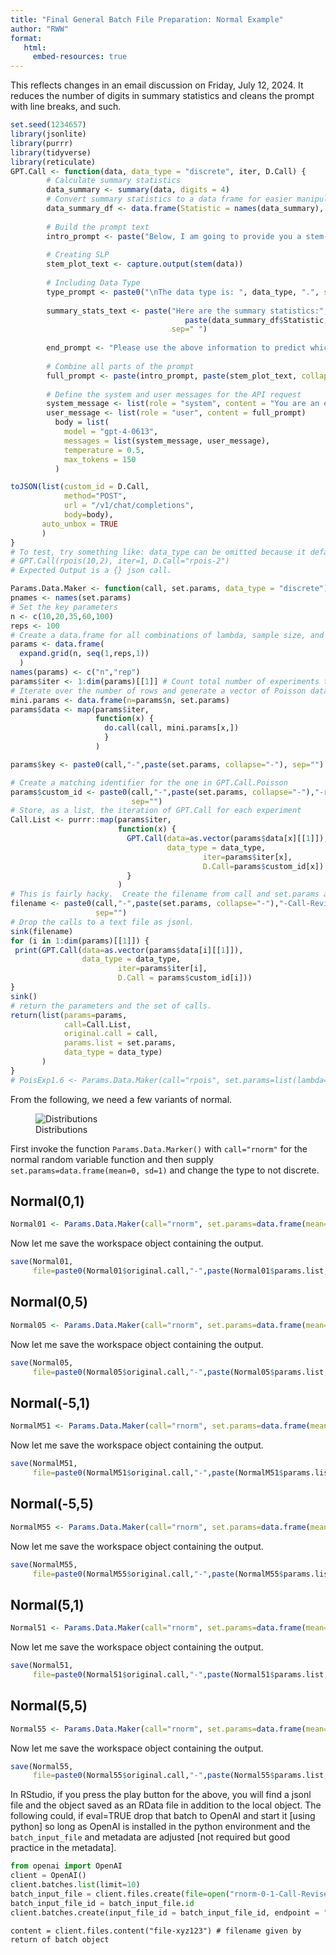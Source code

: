 ```yaml
---
title: "Final General Batch File Preparation: Normal Example"
author: "RWW"
format: 
   html:
     embed-resources: true
---
```


This reflects changes in an email discussion on Friday, July 12, 2024.  It reduces the number of digits in summary statistics and cleans the prompt with line breaks, and such.

```r
set.seed(1234657)
library(jsonlite)
library(purrr)
library(tidyverse)
library(reticulate)
GPT.Call <- function(data, data_type = "discrete", iter, D.Call) {
        # Calculate summary statistics
        data_summary <- summary(data, digits = 4)
        # Convert summary statistics to a data frame for easier manipulation
        data_summary_df <- data.frame(Statistic = names(data_summary), Value = as.vector(data_summary))
        
        # Build the prompt text
        intro_prompt <- paste("Below, I am going to provide you a stem-and-leaf-plot of a variable and the summary statistics for that variable. I would like you to tell me which distribution you think generated the data.", sep="")
        
        # Creating SLP
        stem_plot_text <- capture.output(stem(data))
        
        # Including Data Type
        type_prompt <- paste0("\nThe data type is: ", data_type, ".", sep="")
        
        summary_stats_text <- paste("Here are the summary statistics:",
                                       paste(data_summary_df$Statistic, "=", data_summary_df$Value, collapse = "; "), type_prompt, 
                                    sep=" ")
        
        end_prompt <- "Please use the above information to predict which distribution generated the data. Please do not provide an explanation in your response. Please only state the name of the distribution in one word. Do not include the word 'distribution' following the name of the predicted distribution. Indeed, please read your response after writing it and ensure that you only provide the name of the distribution in your response."
        
        # Combine all parts of the prompt
        full_prompt <- paste(intro_prompt, paste(stem_plot_text, collapse = "\n"), summary_stats_text, end_prompt, sep="\n\n")
        
        # Define the system and user messages for the API request
        system_message <- list(role = "system", content = "You are an expert in statistics and data science.")
        user_message <- list(role = "user", content = full_prompt)
          body = list(
            model = "gpt-4-0613",
            messages = list(system_message, user_message),
            temperature = 0.5,
            max_tokens = 150
          )        

toJSON(list(custom_id = D.Call, 
            method="POST", 
            url = "/v1/chat/completions", 
            body=body), 
       auto_unbox = TRUE
       )
}
# To test, try something like: data_type can be omitted because it defaults to discrete
# GPT.Call(rpois(10,2), iter=1, D.Call="rpois-2")
# Expected Output is a {} json call.
```

```r
Params.Data.Maker <- function(call, set.params, data_type = "discrete") {
pnames <- names(set.params)
# Set the key parameters
n <- c(10,20,35,60,100)
reps <- 100
# Create a data.frame for all combinations of lambda, sample size, and repetition [of lambda sample size]
params <- data.frame(
  expand.grid(n, seq(1,reps,1))
  )
names(params) <- c("n","rep")
params$iter <- 1:dim(params)[[1]] # Count total number of experiments to pass
# Iterate over the number of rows and generate a vector of Poisson data given lambda and size; a tidy for-loop
mini.params <- data.frame(n=params$n, set.params)
params$data <- map(params$iter, 
                   function(x) { 
                     do.call(call, mini.params[x,]) 
                     }
                   )

params$key <- paste0(call,"-",paste(set.params, collapse="-"), sep="")

# Create a matching identifier for the one in GPT.Call.Poisson
params$custom_id <- paste0(call,"-",paste(set.params, collapse="-"),"-request-",params$iter, 
                           sep="")
# Store, as a list, the iteration of GPT.Call for each experiment
Call.List <- purrr::map(params$iter, 
                        function(x) {
                          GPT.Call(data=as.vector(params$data[x][[1]]),
                                   data_type = data_type,
                                           iter=params$iter[x], 
                                           D.Call=params$custom_id[x])
                          }
                        )
# This is fairly hacky.  Create the filename from call and set.params and then use a sink to capture prints of the GPT.Call function.  Because set.parms can be vector-valued, we need to collapse it.
filename <- paste0(call,"-",paste(set.params, collapse="-"),"-Call-Revised.jsonl", 
                   sep="")
# Drop the calls to a text file as jsonl.
sink(filename)
for (i in 1:dim(params)[[1]]) {
 print(GPT.Call(data=as.vector(params$data[i][[1]]), 
                data_type = data_type,
                        iter=params$iter[i], 
                        D.Call = params$custom_id[i]))  
}
sink()
# return the parameters and the set of calls.
return(list(params=params, 
            call=Call.List,
            original.call = call,
            params.list = set.params,
            data_type = data_type)
       )
}
# PoisExp1.6 <- Params.Data.Maker(call="rpois", set.params=list(lambda=1.6))
```

From the following, we need a few variants of normal.

![Distributions](./../../Distributions-to-Add.png) 

First invoke the function `Params.Data.Marker()` with `call="rnorm"` for the normal random variable function and then supply `set.params=data.frame(mean=0, sd=1)` and change the type to not discrete.

## Normal(0,1)

```r
Normal01 <- Params.Data.Maker(call="rnorm", set.params=data.frame(mean=0, sd=1), data_type = "not discrete")
```

Now let me save the workspace object containing the output.

```r
save(Normal01, 
     file=paste0(Normal01$original.call,"-",paste(Normal01$params.list, collapse="-"),".RData", sep=""))
```

## Normal(0,5)

```r
Normal05 <- Params.Data.Maker(call="rnorm", set.params=data.frame(mean=0, sd=5), data_type = "not discrete")
```

Now let me save the workspace object containing the output.

```r
save(Normal05, 
     file=paste0(Normal05$original.call,"-",paste(Normal05$params.list, collapse="-"),".RData", sep=""))
```

## Normal(-5,1)

```r
NormalM51 <- Params.Data.Maker(call="rnorm", set.params=data.frame(mean=-5, sd=1), data_type = "not discrete")
```

Now let me save the workspace object containing the output.

```r
save(NormalM51, 
     file=paste0(NormalM51$original.call,"-",paste(NormalM51$params.list, collapse="-"),".RData", sep=""))
```


## Normal(-5,5)

```r
NormalM55 <- Params.Data.Maker(call="rnorm", set.params=data.frame(mean=-5, sd=5), data_type = "not discrete")
```

Now let me save the workspace object containing the output.

```r
save(NormalM55, 
     file=paste0(NormalM55$original.call,"-",paste(NormalM55$params.list, collapse="-"),".RData", sep=""))
```

## Normal(5,1)

```r
Normal51 <- Params.Data.Maker(call="rnorm", set.params=data.frame(mean=5, sd=1), data_type = "not discrete")
```

Now let me save the workspace object containing the output.

```r
save(Normal51, 
     file=paste0(Normal51$original.call,"-",paste(Normal51$params.list, collapse="-"),".RData", sep=""))
```


## Normal(5,5)

```r
Normal55 <- Params.Data.Maker(call="rnorm", set.params=data.frame(mean=5, sd=5), data_type = "not discrete")
```

Now let me save the workspace object containing the output.

```r
save(Normal55, 
     file=paste0(Normal55$original.call,"-",paste(Normal55$params.list, collapse="-"),".RData", sep=""))
```


In RStudio, if you press the play button for the above, you will find a jsonl file and the object saved as an RData file in addition to the local object.  The following could, if eval=TRUE drop that batch to OpenAI and start it [using python] so long as OpenAI is installed in the python environment and the `batch_input_file` and metadata are adjusted [not required but good practice in the metadata].  

```python
from openai import OpenAI
client = OpenAI()
client.batches.list(limit=10)
batch_input_file = client.files.create(file=open("rnorm-0-1-Call-Revised.jsonl", "rb"), purpose = "batch")
batch_input_file_id = batch_input_file.id
client.batches.create(input_file_id = batch_input_file_id, endpoint = "/v1/chat/completions", completion_window="24h", metadata = {"description":"normal [0,1]"})
```

```
content = client.files.content("file-xyz123") # filename given by return of batch object
```

